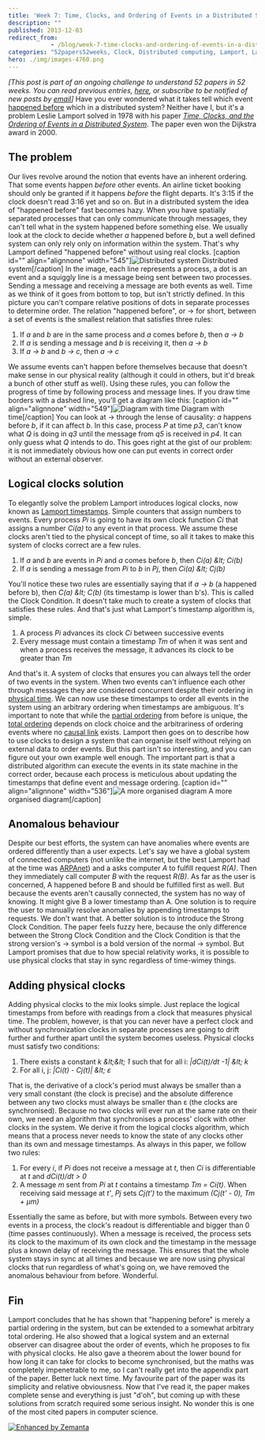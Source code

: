 ```yaml
---
title: 'Week 7: Time, Clocks, and Ordering of Events in a Distributed System'
description: ""
published: 2013-12-03
redirect_from: 
            - /blog/week-7-time-clocks-and-ordering-of-events-in-a-distributed-system/swizec/6444
categories: "52papers52weeks, Clock, Distributed computing, Lamport, Lamport timestamps, Learning, Partially ordered set, Personal, time, Total order"
hero: ./img/images-4760.png
---
```

_\[This post is part of an ongoing challenge to understand 52 papers in 52 weeks. You can read previous entries, [here](http://swizec.com/blog/category/52-papers-in-52-weeks), or subscribe to be notified of new posts by [email](http://swiz.ec/52papers-list)]_ Have you ever wondered what it takes tell which event [happened before](http://en.wikipedia.org/wiki/Happened-before "Happened-before") which in a distributed system? Neither have I, but it&#x27;s a problem Leslie Lamport solved in 1978 with his paper [_Time, Clocks, and the Ordering of Events in a Distributed System_](http://www.stanford.edu/class/cs240/readings/lamport.pdf). The paper even won the Dijkstra award in 2000.

## The problem

Our lives revolve around the notion that events have an inherent ordering. That some events happen _before_ other events. An airline ticket booking should only be granted if it happens _before_ the flight departs. It&#x27;s 3:15 if the clock doesn&#x27;t read 3:16 yet and so on. But in a distributed system the idea of &quot;happened before&quot; fast becomes hazy. When you have spatially separated processes that can only communicate through messages, they can&#x27;t tell what in the system happened before something else. We usually look at the clock to decide whether _a_ happened before _b_, but a well defined system can only rely only on information within the system. That&#x27;s why Lamport defined &quot;happened before&quot; without using real clocks. \[caption id=&quot;&quot; align=&quot;alignnone&quot; width=&quot;545&quot;]![Distributed system](./img/images-4760.png "Distributed system") Distributed system\[/caption] In the image, each line represents a process, a dot is an event and a squiggly line is a message being sent between two processes. Sending a message and receiving a message are both events as well. Time as we think of it goes from bottom to top, but isn&#x27;t strictly defined. In this picture you can&#x27;t compare relative positions of dots in separate processes to determine order. The relation &quot;happened before&quot;, or → for short, between a set of events is the smallest relation that satisfies three rules:

1. If _a_ and _b_ are in the same process and _a_ comes before _b_, then _a → b_
2. If _a_ is sending a message and _b_ is receiving it, then _a → b_
3. If _a → b_ and _b → c_, then _a → c_

We assume events can&#x27;t happen before themselves because that doesn&#x27;t make sense in our physical reality (although it could in others, but it&#x27;d break a bunch of other stuff as well). Using these rules, you can follow the progress of time by following process and message lines. If you draw time borders with a dashed line, you&#x27;ll get a diagram like this: \[caption id=&quot;&quot; align=&quot;alignnone&quot; width=&quot;549&quot;]![Diagram with time](./img/images-4761.png "Diagram with time") Diagram with time\[/caption] You can look at → through the lense of causality: _a_ happens before _b_, if it can affect _b_. In this case, process _P_ at time _p3_, can&#x27;t know what _Q_ is doing in _q3_ until the message from _q5_ is received in _p4_. It can only guess what _Q_ intends to do. This goes right at the gist of our problem: it is not immediately obvious how one can put events in correct order without an external observer.

## Logical clocks solution

To elegantly solve the problem Lamport introduces logical clocks, now known as [Lamport timestamps](http://en.wikipedia.org/wiki/Lamport_timestamps "Lamport timestamps"). Simple counters that assign numbers to events. Every process _Pi_ is going to have its own clock function _Ci_ that assigns a number _Ci(a)_ to any event in that process. We assume these clocks aren&#x27;t tied to the physical concept of time, so all it takes to make this system of clocks correct are a few rules.

1. If _a_ and _b_ are events in _Pi_ and _a_ comes before _b_, then _Ci(a) &amp;lt; Ci(b)_
2. If _a_ is sending a message from _Pi_ to _b_ in _Pj_, then _Ci(a) &amp;lt; Cj(b)_

You&#x27;ll notice these two rules are essentially saying that if _a → b_ (a happened before b), then _C(a) &amp;lt; C(b)_ (its timestamp is lower than b&#x27;s). This is called the Clock Condition. It doesn&#x27;t take much to create a system of clocks that satisfies these rules. And that&#x27;s just what Lamport&#x27;s timestamp algorithm is, simple.

1. A process _Pi_ advances its clock _Ci_ between successive events
2. Every message must contain a timestamp _Tm_ of when it was sent and when a process receives the message, it advances its clock to be greater than _Tm_

And that&#x27;s it. A system of clocks that ensures you can always tell the order of two events in the system. When two events can&#x27;t influence each other through messages they are considered concurrent despite their ordering in [physical time](http://en.wikipedia.org/wiki/Time "Time"). We can now use these timestamps to order all events in the system using an arbitrary ordering when timestamps are ambiguous. It&#x27;s important to note that while the [partial ordering](http://en.wikipedia.org/wiki/Partially_ordered_set "Partially ordered set") from before is unique, the [total ordering](http://en.wikipedia.org/wiki/Total_order "Total order") depends on clock choice and the arbitrariness of ordering events where no [causal link](http://en.wikipedia.org/wiki/Causality "Causality") exists. Lamport then goes on to describe how to use clocks to design a system that can organise itself without relying on external data to order events. But this part isn&#x27;t so interesting, and you can figure out your own example well enough. The important part is that a distributed algorithm can execute the events in its state machine in the correct order, because each process is meticulous about updating the timestamps that define event and message ordering. \[caption id=&quot;&quot; align=&quot;alignnone&quot; width=&quot;536&quot;]![A more organised diagram](./img/images-4773.png "A more organised diagram") A more organised diagram\[/caption]

## Anomalous behaviour

Despite our best efforts, the system can have anomalies where events are ordered differently than a user expects. Let&#x27;s say we have a global system of connected computers (not unlike the internet, but the best Lamport had at the time was [ARPAnet](http://en.wikipedia.org/wiki/ARPANET "ARPANET")) and a asks computer _A_ to fulfill request _R(A)_. Then they immediately call computer _B_ with the request _R(B)_. As far as the user is concerned, A happened before B and should be fulfilled first as well. But because the events aren&#x27;t causally connected, the system has no way of knowing. It might give B a lower timestamp than A. One solution is to require the user to manually resolve anomalies by appending timestamps to requests. We don&#x27;t want that. A better solution is to introduce the Strong Clock Condition. The paper feels fuzzy here, because the only difference between the Strong Clock Condition and the Clock Condition is that the strong version&#x27;s → symbol is a bold version of the normal → symbol. But Lamport promises that due to how special relativity works, it is possible to use physical clocks that stay in sync regardless of time-wimey things.

## Adding physical clocks

Adding physical clocks to the mix looks simple. Just replace the logical timestamps from before with readings from a clock that measures physical time. The problem, however, is that you can never have a perfect clock and without synchronization clocks in separate processes are going to drift further and further apart until the system becomes useless. Physical clocks must satisfy two conditions:

1. There exists a constant _k &amp;lt;&amp;lt; 1_ such that for all i: _|dCi(t)/dt -1| &amp;lt; k_
2. For all i, j: _|Ci(t) - Cj(t)| &amp;lt; ε_

That is, the derivative of a clock&#x27;s period must always be smaller than a very small constant (the clock is precise) and the absolute difference between any two clocks must always be smaller than ε (the clocks are synchronised). Because no two clocks will ever run at the same rate on their own, we need an algorithm that synchronises a process&#x27; clock with other clocks in the system. We derive it from the logical clocks algorithm, which means that a process never needs to know the state of any clocks other than its own and message timestamps. As always in this paper, we follow two rules:

1. For every _i_, if _Pi_ does not receive a message at _t_, then _Ci_ is differentiable at _t_ and _dCi(t)/dt &gt; 0_
2. A message _m_ sent from _Pi_ at _t_ contains a timestamp _Tm = Ci(t)_. When receiving said message at _t&#x27;_, _Pj_ sets _Cj(t&#x27;)_ to the maximum _(Cj(t&#x27; - 0), Tm + μm)_

Essentially the same as before, but with more symbols. Between every two events in a process, the clock&#x27;s readout is differentiable and bigger than 0 (time passes continuously). When a message is received, the process sets its clock to the maximum of its own clock and the timestamp in the message plus a known delay of receiving the message. This ensures that the whole system stays in sync at all times and because we are now using physical clocks that run regardless of what&#x27;s going on, we have removed the anomalous behaviour from before. Wonderful.

## Fin

Lamport concludes that he has shown that &quot;happening before&quot; is merely a partial ordering in the system, but can be extended to a somewhat arbitrary total ordering. He also showed that a logical system and an external observer can disagree about the order of events, which he proposes to fix with physical clocks. He also gave a theorem about the lower bound for how long it can take for clocks to become synchronised, but the maths was completely impenetrable to me, so I can&#x27;t really get into the appendix part of the paper. Better luck next time. My favourite part of the paper was its simplicity and relative obviousness. Now that I&#x27;ve read it, the paper makes complete sense and everything is just &quot;d&#x27;oh&quot;, but coming up with these solutions from scratch required some serious insight. No wonder this is one of the most cited papers in computer science.

[![Enhanced by Zemanta](http://img.zemanta.com/zemified_e.png?x-id=797ec3ec-ebad-4c86-8c4f-0ed17595b04b)](http://www.zemanta.com/?px "Enhanced by Zemanta")
